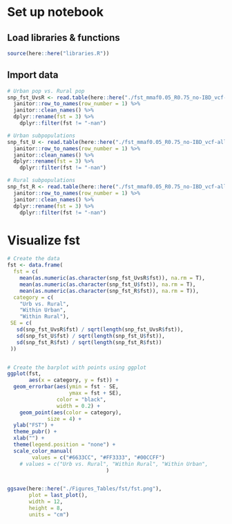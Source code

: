 # Set up notebook
## Load libraries & functions
```r
source(here::here("libraries.R"))
```

## Import data
```r

# Urban pop vs. Rural pop
snp_fst_UvsR <- read.table(here::here("./fst_mmaf0.05_R0.75_no-IBD_vcf-all/urb_vs_rur.weir.fst")) %>%
  janitor::row_to_names(row_number = 1) %>%
  janitor::clean_names() %>%
  dplyr::rename(fst = 3) %>%
    dplyr::filter(fst != "-nan") 

# Urban subpopulations
snp_fst_U <- read.table(here::here("./fst_mmaf0.05_R0.75_no-IBD_vcf-all/urb_.weir.fst")) %>%
  janitor::row_to_names(row_number = 1) %>%
  janitor::clean_names() %>%
  dplyr::rename(fst = 3) %>%
    dplyr::filter(fst != "-nan") 

# Rural subpopulations
snp_fst_R <- read.table(here::here("./fst_mmaf0.05_R0.75_no-IBD_vcf-all/rur_.weir.fst")) %>%
  janitor::row_to_names(row_number = 1) %>%
  janitor::clean_names() %>%
  dplyr::rename(fst = 3) %>%
    dplyr::filter(fst != "-nan") 
```

# Visualize fst
```r

# Create the data
fst <- data.frame(
  fst = c(
    mean(as.numeric(as.character(snp_fst_UvsR$fst)), na.rm = T),
    mean(as.numeric(as.character(snp_fst_U$fst)), na.rm = T),
    mean(as.numeric(as.character(snp_fst_R$fst)), na.rm = T)), 
  category = c(
    "Urb vs. Rural",
    "Within Urban",
    "Within Rural"),
 SE = c(
   sd(snp_fst_UvsR$fst) / sqrt(length(snp_fst_UvsR$fst)),
   sd(snp_fst_U$fst) / sqrt(length(snp_fst_U$fst)),
   sd(snp_fst_R$fst) / sqrt(length(snp_fst_R$fst))
 ))


# Create the barplot with points using ggplot
ggplot(fst, 
       aes(x = category, y = fst)) +
  geom_errorbar(aes(ymin = fst - SE,
                    ymax = fst + SE),
                color = "black",
                width = 0.2) +
    geom_point(aes(color = category),
             size = 4) +
  ylab("FST") +
  theme_pubr() +
  xlab("") +
  theme(legend.position = "none") +
  scale_color_manual(
        values = c("#6633CC", "#FF3333", "#00CCFF")
    # values = c("Urb vs. Rural", "Within Rural", "Within Urban",
                                )


ggsave(here::here("./Figures_Tables/fst/fst.png"), 
       plot = last_plot(),
       width = 12,
       height = 8,
       units = "cm")

```


